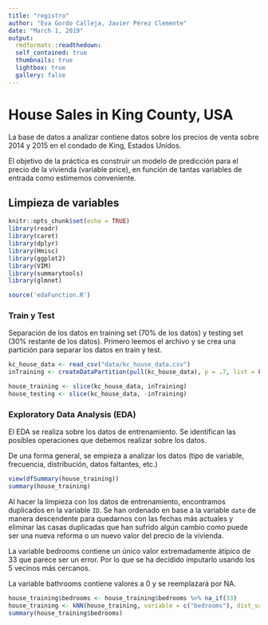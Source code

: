 ```yaml
---
title: "registro"
author: "Eva Gordo Calleja, Javier Pérez Clemente"
date: "March 1, 2019"
output:
  rmdformats::readthedown:
  self_contained: true
  thumbnails: true
  lightbox: true
  gallery: false
---
```


# House Sales in King County, USA

La base de datos a analizar contiene datos sobre los precios de venta sobre 2014 y 2015 en el condado  de King, Estados Unidos. 

El objetivo de la práctica es construir un modelo de predicción para el precio de la vivienda (variable price), en función de tantas variables de entrada como estimemos conveniente.

## Limpieza de variables

```r
knitr::opts_chunk$set(echo = TRUE)
library(readr)
library(caret)
library(dplyr)
library(Hmisc)
library(ggplot2)
library(VIM)
library(summarytools)
library(glmnet)

source('edaFunction.R')
```

### Train y Test

Separación de los datos en training set (70% de los datos) y testing set (30% restante de los datos).
Primero leemos el archivo y se crea una partición para separar los datos en train y test.
```r
kc_house_data <- read_csv("data/kc_house_data.csv")
inTraining <- createDataPartition(pull(kc_house_data), p = .7, list = FALSE,times = 1)

house_training <- slice(kc_house_data, inTraining)
house_testing <- slice(kc_house_data, -inTraining)
```

### Exploratory Data Analysis (EDA)

El EDA se realiza sobre los datos de entrenamiento. Se identifican las posibles operaciones que debemos realizar sobre los datos.

De una forma general, se empieza a analizar los datos (tipo de variable, frecuencia, distribución, datos faltantes, etc.)
```r
view(dfSummary(house_training))
summary(house_training)
```

Al hacer la limpieza con los datos de entrenamiento, encontramos duplicados en la variable `ID`. Se han ordenado en base a la variable `date` de manera descendente para quedarnos con las fechas más actuales y eliminar las casas duplicadas que han sufrido algún cambio como puede ser una nueva reforma o un nuevo valor del precio de la vivienda.

La variable bedrooms contiene un único valor extremadamente átipico de 33 que parece ser un error. Por lo que se ha decidido imputarlo usando los 5 vecinos más cercanos.

La variable bathrooms contiene valores a 0 y se reemplazará por NA.

```r
house_training$bedrooms <- house_training$bedrooms %>% na_if(33)
house_training <- kNN(house_training, variable = c("bedrooms"), dist_var = c("lat", "long"), k = 5)
summary(house_training$bedrooms)
```

